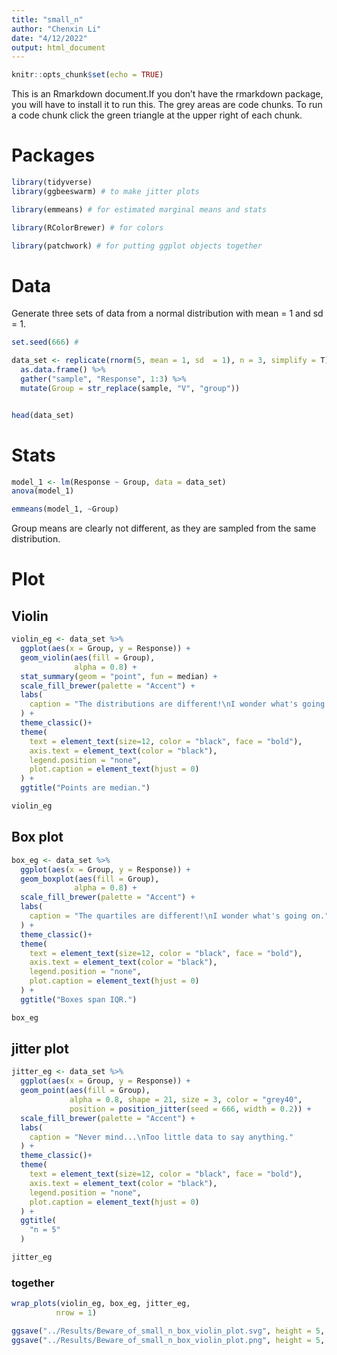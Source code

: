 ---
title: "small_n"
author: "Chenxin Li"
date: "4/12/2022"
output: html_document
---

```{r setup, include=FALSE}
knitr::opts_chunk$set(echo = TRUE)
```

This is an Rmarkdown document.If you don't have the rmarkdown package, you will have to install it to run this. 
The grey areas are code chunks. To run a code chunk click the green triangle at the upper right of each chunk. 

# Packages 
```{r}
library(tidyverse) 
library(ggbeeswarm) # to make jitter plots 

library(emmeans) # for estimated marginal means and stats 

library(RColorBrewer) # for colors 

library(patchwork) # for putting ggplot objects together 
```

# Data
Generate three sets of data from a normal distribution with mean = 1 and sd = 1.

```{r}
set.seed(666) # 

data_set <- replicate(rnorm(5, mean = 1, sd  = 1), n = 3, simplify = T) %>% 
  as.data.frame() %>% 
  gather("sample", "Response", 1:3) %>% 
  mutate(Group = str_replace(sample, "V", "group"))


head(data_set) 
```
# Stats
```{r}
model_1 <- lm(Response ~ Group, data = data_set)
anova(model_1)

emmeans(model_1, ~Group)
```
Group means are clearly not different, as they are sampled from the same distribution. 

# Plot
## Violin 
```{r}
violin_eg <- data_set %>% 
  ggplot(aes(x = Group, y = Response)) +
  geom_violin(aes(fill = Group), 
              alpha = 0.8) +
  stat_summary(geom = "point", fun = median) +
  scale_fill_brewer(palette = "Accent") +
  labs(
    caption = "The distributions are different!\nI wonder what's going on."
  ) +
  theme_classic()+
  theme(
    text = element_text(size=12, color = "black", face = "bold"),
    axis.text = element_text(color = "black"),
    legend.position = "none",
    plot.caption = element_text(hjust = 0)
  ) +
  ggtitle("Points are median.")

violin_eg
```

## Box plot
```{r}
box_eg <- data_set %>% 
  ggplot(aes(x = Group, y = Response)) +
  geom_boxplot(aes(fill = Group), 
              alpha = 0.8) +
  scale_fill_brewer(palette = "Accent") +
  labs(
    caption = "The quartiles are different!\nI wonder what's going on."
  ) +
  theme_classic()+
  theme(
    text = element_text(size=12, color = "black", face = "bold"),
    axis.text = element_text(color = "black"),
    legend.position = "none",
    plot.caption = element_text(hjust = 0)
  ) +
  ggtitle("Boxes span IQR.")

box_eg
```

## jitter plot 
```{r}
jitter_eg <- data_set %>% 
  ggplot(aes(x = Group, y = Response)) +
  geom_point(aes(fill = Group), 
             alpha = 0.8, shape = 21, size = 3, color = "grey40",
             position = position_jitter(seed = 666, width = 0.2)) +
  scale_fill_brewer(palette = "Accent") +
  labs(
    caption = "Never mind...\nToo little data to say anything."
  ) +
  theme_classic()+
  theme(
    text = element_text(size=12, color = "black", face = "bold"),
    axis.text = element_text(color = "black"),
    legend.position = "none",
    plot.caption = element_text(hjust = 0)
  ) +
  ggtitle(
    "n = 5"
  )

jitter_eg
```
### together 
```{r}
wrap_plots(violin_eg, box_eg, jitter_eg,
          nrow = 1)

ggsave("../Results/Beware_of_small_n_box_violin_plot.svg", height = 5, width = 10)
ggsave("../Results/Beware_of_small_n_box_violin_plot.png", height = 5, width = 10)
```

